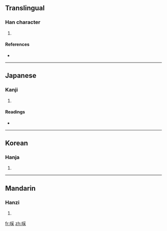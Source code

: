 ==Translingual==

===Han character===
{{Han char|rn=30|rad=口|as=08|sn=11|four=6209<sub>4</sub>|canj=口月木 (RBD)}}

# {{defn|Han|sort=口08}}

====References====
* {{Han ref|kx=0195.050|dkj=03809|dj=0416.060|hdz=10643.140|uh=554B|ud=21835|bh=D4AA|bd=54442}}

----

==Japanese==

===Kanji===
{{ja-kanji|grade=|rs=口08}}

# {{defn|Japanese|sort=口08}}

====Readings====
* {{ja-readings|on=[[きょう]] (kyō), [[けき]] (keki), [[きゃく]] (kyaku), [[さい]] (sai)|kun=[[かまびすしい]] (kamabisushii), [[おおきい]] (ookii)}}

----

==Korean==

===Hanja===
{{ko-hanja|hangeul=[[교]], [[효]]|rv=gyo, hyo|mr=kyo, hyo}}

# {{defn|Korean|sort=口08}}

----

==Mandarin==

===Hanzi===
{{cmn-hanzi|pin=[[xiāo]] ([[xiao1]])|wg=hsiao<sup>1</sup>}}

# {{defn|Mandarin|sort=口08}}

[[fr:啋]]
[[zh:啋]]